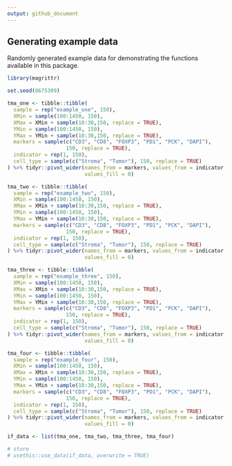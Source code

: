 ```yaml
---
output: github_document
---
```


## Generating example data 

Randomly generated example data for demonstrating the functions available in 
this package. 

```r

library(magrittr)

set.seed(8675309)

tma_one <- tibble::tibble(
  sample = rep("example_one", 150),
  XMin = sample(100:1450, 150),
  XMax = XMin + sample(10:30,150, replace = TRUE),
  YMin = sample(100:1450, 150),
  YMax = YMin + sample(10:30,150, replace = TRUE),
  markers = sample(c("CD3", "CD8", "FOXP3", "PD1", "PCK", "DAPI"),
                   150, replace = TRUE),
  indicator = rep(1, 150),
  cell_type = sample(c("Stroma", "Tumor"), 150, replace = TRUE)
) %>% tidyr::pivot_wider(names_from = markers, values_from = indicator, 
                         values_fill = 0)

tma_two <- tibble::tibble(
  sample = rep("example_two", 150),
  XMin = sample(100:1450, 150),
  XMax = XMin + sample(10:30,150, replace = TRUE),
  YMin = sample(100:1450, 150),
  YMax = YMin + sample(10:30,150, replace = TRUE),
  markers = sample(c("CD3", "CD8", "FOXP3", "PD1", "PCK", "DAPI"),
                   150, replace = TRUE),
  indicator = rep(1, 150),
  cell_type = sample(c("Stroma", "Tumor"), 150, replace = TRUE)
) %>% tidyr::pivot_wider(names_from = markers, values_from = indicator, 
                         values_fill = 0)

tma_three <- tibble::tibble(
  sample = rep("example_three", 150),
  XMin = sample(100:1450, 150),
  XMax = XMin + sample(10:30,150, replace = TRUE),
  YMin = sample(100:1450, 150),
  YMax = YMin + sample(10:30,150, replace = TRUE),
  markers = sample(c("CD3", "CD8", "FOXP3", "PD1", "PCK", "DAPI"),
                   150, replace = TRUE),
  indicator = rep(1, 150),
  cell_type = sample(c("Stroma", "Tumor"), 150, replace = TRUE)
) %>% tidyr::pivot_wider(names_from = markers, values_from = indicator, 
                         values_fill = 0)

tma_four <- tibble::tibble(
  sample = rep("example_four", 150),
  XMin = sample(100:1450, 150),
  XMax = XMin + sample(10:30,150, replace = TRUE),
  YMin = sample(100:1450, 150),
  YMax = YMin + sample(10:30,150, replace = TRUE),
  markers = sample(c("CD3", "CD8", "FOXP3", "PD1", "PCK", "DAPI"),
                   150, replace = TRUE),
  indicator = rep(1, 150),
  cell_type = sample(c("Stroma", "Tumor"), 150, replace = TRUE)
) %>% tidyr::pivot_wider(names_from = markers, values_from = indicator, 
                         values_fill = 0)

if_data <- list(tma_one, tma_two, tma_three, tma_four)

# store 
# usethis::use_data(if_data, overwrite = TRUE)

```